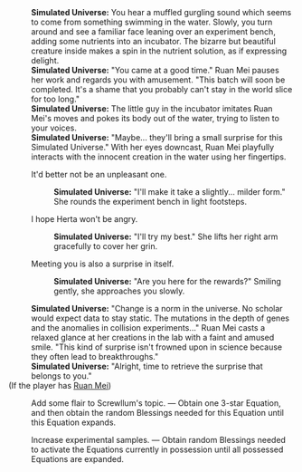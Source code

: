 {{Dialogue Start}}
:'''Simulated Universe:''' You hear a muffled gurgling sound which seems to come from something swimming in the water. Slowly, you turn around and see a familiar face leaning over an experiment bench, adding some nutrients into an incubator. The bizarre but beautiful creature inside makes a spin in the nutrient solution, as if expressing delight.
:'''Simulated Universe:''' "You came at a good time." Ruan Mei pauses her work and regards you with amusement. "This batch will soon be completed. It's a shame that you probably can't stay in the world slice for too long."
:'''Simulated Universe:''' The little guy in the incubator imitates Ruan Mei's moves and pokes its body out of the water, trying to listen to your voices.
:'''Simulated Universe:''' "Maybe... they'll bring a small surprise for this Simulated Universe." With her eyes downcast, Ruan Mei playfully interacts with the innocent creation in the water using her fingertips.
:{{DIcon|Arrow}} It'd better not be an unpleasant one.
::'''Simulated Universe:''' "I'll make it take a slightly... milder form." She rounds the experiment bench in light footsteps.
:{{DIcon|Arrow}} I hope Herta won't be angry.
::'''Simulated Universe:''' "I'll try my best." She lifts her right arm gracefully to cover her grin.
:{{DIcon|Arrow}} Meeting you is also a surprise in itself.
::'''Simulated Universe:''' "Are you here for the rewards?" Smiling gently, she approaches you slowly.
:'''Simulated Universe:''' "Change is a norm in the universe. No scholar would expect data to stay static. The mutations in the depth of genes and the anomalies in collision experiments..." Ruan Mei casts a relaxed glance at her creations in the lab with a faint and amused smile. "This kind of surprise isn't frowned upon in science because they often lead to breakthroughs."
:'''Simulated Universe:''' "Alright, time to retrieve the surprise that belongs to you."
;(If the player has [[Ruan Mei]])
:{{SU Special Dialogue|Ruan Mei|A surprise beyond imagination.|Obtain one 3-star Equation. Obtain random Blessings needed to activate the Equations currently in possession until all possessed Equations are expanded.}}
:{{DIcon|Star}} Add some flair to Screwllum's topic. &mdash; Obtain one 3-star Equation, and then obtain the random Blessings needed for this Equation until this Equation expands.
:{{DIcon|Star}} Increase experimental samples. &mdash; Obtain random Blessings needed to activate the Equations currently in possession until all possessed Equations are expanded.
{{Dialogue End}}